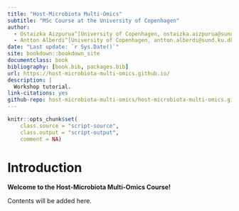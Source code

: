 ```yaml
---
title: "Host-Microbiota Multi-Omics"
subtitle: "MSc Course at the University of Copenhagen"
author:
  - Ostaizka Aizpurua^[University of Copenhagen, ostaizka.aizpurua@sund.ku.dk]
  - Antton Alberdi^[University of Copenhagen, antton.alberdi@sund.ku.dk]
date: "Last update: `r Sys.Date()`"
site: bookdown::bookdown_site
documentclass: book
bibliography: [book.bib, packages.bib]
url: https://host-microbiota-multi-omics.github.io/
description: |
  Workshop tutorial.
link-citations: yes
github-repo: host-microbiota-multi-omics/host-microbiota-multi-omics.github.io
---
```


```r
knitr::opts_chunk$set(
    class.source = "script-source",
    class.output = "script-output",
    comment = NA)
```

# Introduction

**Welcome to the Host-Microbiota Multi-Omics Course!**

Contents will be added here.